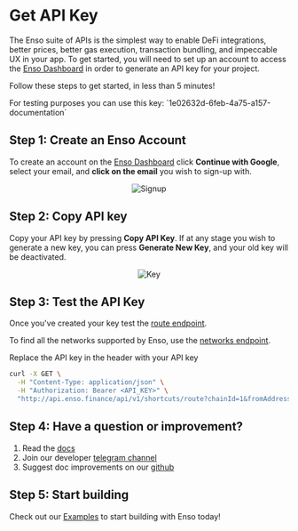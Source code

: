 
# Get API Key

The Enso suite of APIs is the simplest way to enable DeFi integrations, better prices, better gas execution, transaction bundling, and impeccable UX in your app. To get started, you will need to set up an account to access the [Enso Dashboard](https://shortcuts.enso.finance/developers) in order to generate an API key for your project.

Follow these steps to get started, in less than 5 minutes!

<Callout type="info" emoji="ℹ️">
  For testing purposes you can use this key:
  `1e02632d-6feb-4a75-a157-documentation`
</Callout>

## Step 1: Create an Enso Account

To create an account on the [Enso Dashboard](https://shortcuts.enso.finance/developers) click **Continue with Google**, select your email, and **click on the email** you wish to sign-up with.

<center>
  <Image src={signup_img} alt="Signup" width={500} height={500} />
</center>

## Step 2: Copy API key

Copy your API key by pressing **Copy API Key**. If at any stage you wish to generate a new key, you can press **Generate New Key**, and your old key will be deactivated.

<center>
  <Image src={key_img} alt="Key" width={500} height={500} />
</center>

## Step 3: Test the API Key

Once you've created your key test the [route endpoint](../router-api/introduction.mdx).

To find all the networks supported by Enso, use the [networks endpoint](../concepts/networks.mdx).

Replace the API key in the header with your API key

```bash copy
curl -X GET \
  -H "Content-Type: application/json" \
  -H "Authorization: Bearer <API_KEY>" \
  "http://api.enso.finance/api/v1/shortcuts/route?chainId=1&fromAddress=0x9008D19f58AAbD9eD0D60971565AA8510560ab41&tokenIn=0xc02aaa39b223fe8d0a0e5c4f27ead9083c756cc2&tokenOut=0x5c6Ee304399DBdB9C8Ef030aB642B10820DB8F56&amountIn=326880000000000000000&tokenInAmountToTransfer=326880000000000000000"
```

## Step 4: Have a question or improvement?

1. Read the [docs](https://docs.enso.finance)
2. Join our developer [telegram channel](https://t.me/enso_intent_engine)
3. Suggest doc improvements on our [github](https://github.com/EnsoFinance/shortcuts-docs/issues/new?assignees=&labels=documentation&projects=&template=docs--.md&title=Docs)

## Step 5: Start building

Check out our [Examples](../examples/eoa/bundle-3positions.mdx) to start building with Enso today!
